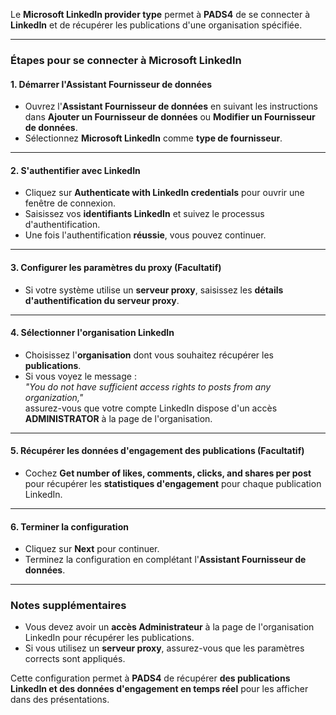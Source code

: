 Le **Microsoft LinkedIn provider type** permet à **PADS4** de se connecter à **LinkedIn** et de récupérer les publications d'une organisation spécifiée.

***

### **Étapes pour se connecter à Microsoft LinkedIn**

#### **1. Démarrer l'Assistant Fournisseur de données**

* Ouvrez l'**Assistant Fournisseur de données** en suivant les instructions dans **Ajouter un Fournisseur de données** ou **Modifier un Fournisseur de données**.
* Sélectionnez **Microsoft LinkedIn** comme **type de fournisseur**.

***

#### **2. S'authentifier avec LinkedIn**

* Cliquez sur **Authenticate with LinkedIn credentials** pour ouvrir une fenêtre de connexion.
* Saisissez vos **identifiants LinkedIn** et suivez le processus d'authentification.
* Une fois l'authentification **réussie**, vous pouvez continuer.

***

#### **3. Configurer les paramètres du proxy (Facultatif)**

* Si votre système utilise un **serveur proxy**, saisissez les **détails d'authentification du serveur proxy**.

***

#### **4. Sélectionner l'organisation LinkedIn**

* Choisissez l'**organisation** dont vous souhaitez récupérer les **publications**.
* Si vous voyez le message :\
  *"You do not have sufficient access rights to posts from any organization,"*\
  assurez-vous que votre compte LinkedIn dispose d'un accès **ADMINISTRATOR** à la page de l'organisation.

***

#### **5. Récupérer les données d'engagement des publications (Facultatif)**

* Cochez **Get number of likes, comments, clicks, and shares per post** pour récupérer les **statistiques d'engagement** pour chaque publication LinkedIn.

***

#### **6. Terminer la configuration**

* Cliquez sur **Next** pour continuer.
* Terminez la configuration en complétant l'**Assistant Fournisseur de données**.

***

### **Notes supplémentaires**

* Vous devez avoir un **accès Administrateur** à la page de l'organisation LinkedIn pour récupérer les publications.
* Si vous utilisez un **serveur proxy**, assurez-vous que les paramètres corrects sont appliqués.

Cette configuration permet à **PADS4** de récupérer **des publications LinkedIn et des données d'engagement en temps réel** pour les afficher dans des présentations.
